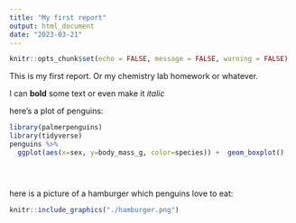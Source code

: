 ```yaml
---
title: "My first report"
output: html_document
date: "2023-03-21"
---
```


```r
knitr::opts_chunk$set(echo = FALSE, message = FALSE, warning = FALSE)
```

This is my first report. Or my chemistry lab homework or whatever. 

I can **bold** some text or even make it *italic*

here's a plot of penguins:

```r
library(palmerpenguins)
library(tidyverse)
penguins %>% 
  ggplot(aes(x=sex, y=body_mass_g, color=species)) +  geom_boxplot()





```
here is a picture of a hamburger which penguins love to eat:

```r
knitr::include_graphics("./hamburger.png")
```

